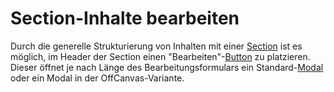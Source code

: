 # Section-Inhalte bearbeiten

Durch die generelle Strukturierung von Inhalten mit einer
[Section](/03-components/structure/section) ist es möglich, im Header der
Section einen "Bearbeiten"-[Button](/03-components/actions/button) zu
platzieren. Dieser öffnet je nach Länge des Bearbeitungsformulars ein
Standard-[Modal](/03-components/overlays/modal) oder ein Modal in der
OffCanvas-Variante.

<LiveCodeEditor example="edit-section" editorCollapsed bgColor="dark" />

